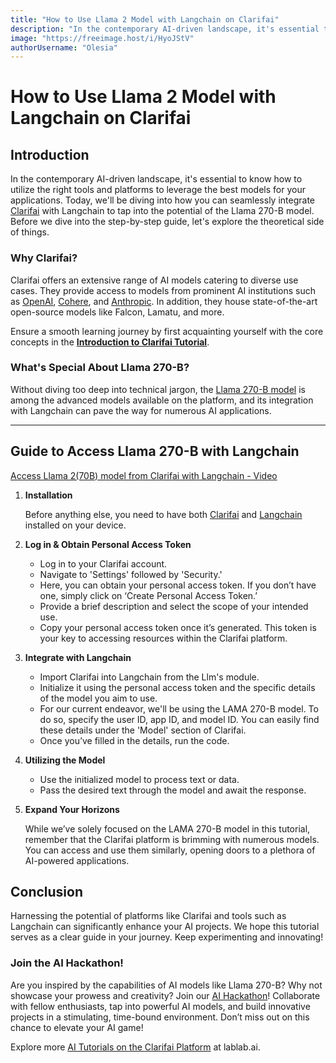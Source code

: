 ```yaml
---
title: "How to Use Llama 2 Model with Langchain on Clarifai"
description: "In the contemporary AI-driven landscape, it's essential to know how to utilize the right tools and platforms to leverage the best models for your applications."
image: "https://freeimage.host/i/HyoJStV"
authorUsername: "Olesia"
---
```


# How to Use Llama 2 Model with Langchain on Clarifai

## **Introduction**

In the contemporary AI-driven landscape, it's essential to know how to utilize the right tools and platforms to leverage the best models for your applications. Today, we'll be diving into how you can seamlessly integrate [Clarifai](https://www.clarifai.com/products/platform?utm_campaign=hack&utm_medium=REF&utm_source=lablab) with Langchain to tap into the potential of the Llama 270-B model. Before we dive into the step-by-step guide, let's explore the theoretical side of things.

### **Why Clarifai?**

Clarifai offers an extensive range of AI models catering to diverse use cases. They provide access to models from prominent AI institutions such as [OpenAI](https://lablab.ai/tech/openai), [Cohere](https://lablab.ai/tech/cohere), and [Anthropic](https://lablab.ai/tech/anthropic/claude). In addition, they house state-of-the-art open-source models like Falcon, Lamatu, and more.

Ensure a smooth learning journey by first acquainting yourself with the core concepts in the **[Introduction to Clarifai Tutorial](https://www.youtube.com/watch?v=7atDWbJB-Lk)**.

### **What's Special About Llama 270-B?**

Without diving too deep into technical jargon, the [Llama 270-B model](https://lablab.ai/tech/meta/llama) is among the advanced models available on the platform, and its integration with Langchain can pave the way for numerous AI applications.

---

## **Guide to Access Llama 270-B with Langchain**

[Access Llama 2(70B) model from Clarifai with Langchain - Video](https://youtu.be/N0jVQlzWMrs)

1. **Installation**
    
    Before anything else, you need to have both [Clarifai](https://www.clarifai.com/products/platform?utm_campaign=hack&utm_medium=REF&utm_source=lablab) and [Langchain](https://lablab.ai/tech/langchain) installed on your device.
    
2. **Log in & Obtain Personal Access Token**
    - Log in to your Clarifai account.
    - Navigate to 'Settings' followed by 'Security.'
    - Here, you can obtain your personal access token. If you don’t have one, simply click on ‘Create Personal Access Token.’
    - Provide a brief description and select the scope of your intended use.
    - Copy your personal access token once it’s generated. This token is your key to accessing resources within the Clarifai platform.
3. **Integrate with Langchain**
    - Import Clarifai into Langchain from the Llm's module.
    - Initialize it using the personal access token and the specific details of the model you aim to use.
    - For our current endeavor, we'll be using the LAMA 270-B model. To do so, specify the user ID, app ID, and model ID. You can easily find these details under the 'Model' section of Clarifai.
    - Once you’ve filled in the details, run the code.
4. **Utilizing the Model**
    - Use the initialized model to process text or data.
    - Pass the desired text through the model and await the response.
5. **Expand Your Horizons**
    
    While we’ve solely focused on the LAMA 270-B model in this tutorial, remember that the Clarifai platform is brimming with numerous models. You can access and use them similarly, opening doors to a plethora of AI-powered applications.
    

## **Conclusion**

Harnessing the potential of platforms like Clarifai and tools such as Langchain can significantly enhance your AI projects. We hope this tutorial serves as a clear guide in your journey. Keep experimenting and innovating!

### **Join the AI Hackathon!**

Are you inspired by the capabilities of AI models like Llama 270-B? Why not showcase your prowess and creativity? Join our [AI Hackathon](https://lablab.ai/event)! Collaborate with fellow enthusiasts, tap into powerful AI models, and build innovative projects in a stimulating, time-bound environment. Don’t miss out on this chance to elevate your AI game!

Explore more [AI Tutorials on the Clarifai Platform](https://lablab.ai/t/tech/clarifai) at lablab.ai.
